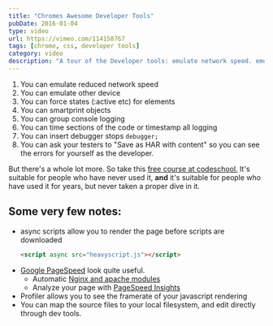 ```yaml
---
title: "Chromes Awesome Developer Tools"
pubDate: 2016-01-04
type: video
url: https://vimeo.com/114158767
tags: [chrome, css, developer tools]
category: video
description: "A tour of the Developer tools: emulate network speed. emulate devices. JS debugger. console log timing. profiler."
---
```


1.  You can emulate reduced network speed
2.  You can emulate other device
3.  You can force states (:active etc) for elements
4.  You can smartprint objects
5.  You can group console logging
6.  You can time sections of the code or timestamp all logging
7.  You can insert debugger stops `debugger;`
8.  You can ask your testers to "Save as HAR with content" so you can see the errors for yourself as the developer.

But there's a whole lot more. So take this [free course at codeschool.](http://) It's suitable for people who have never used it, **and** it's suitable for people who have used it for years, but never taken a proper dive in it.

## Some very few notes:

- async scripts allow you to render the page before scripts are downloaded
  ```html
  <script async src="heavyscript.js"></script>
  ```
- [Google PageSpeed](https://developers.google.com/speed/pagespeed/?hl=en) look quite useful.
  - Automatic [Nginx and apache modules](https://developers.google.com/speed/pagespeed/module/)
  - Analyze your page with [PageSpeed Insights](https://developers.google.com/speed/pagespeed/insights/)
- Profiler allows you to see the framerate of your javascript rendering
- You can map the source files to your local filesystem, and edit directly through dev tools.
